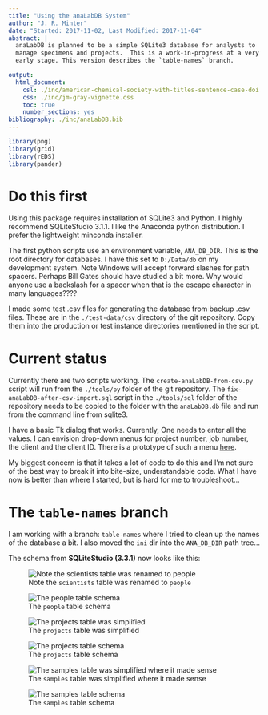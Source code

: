 ```yaml
---
title: "Using the anaLabDB System"
author: "J. R. Minter"
date: "Started: 2017-11-02, Last Modified: 2017-11-04"
abstract: |
  anaLabDB is planned to be a simple SQLite3 database for analysts to
  manage specimens and projects.  This is a work-in-progress at a very
  early stage. This version describes the `table-names` branch.

output:
  html_document:
    csl: ./inc/american-chemical-society-with-titles-sentence-case-doi.csl
    css: ./inc/jm-gray-vignette.css
    toc: true
    number_sections: yes
bibliography: ./inc/anaLabDB.bib
---
```


```r
library(png)
library(grid)
library(rEDS)
library(pander)
```

# Do this first

Using this package requires installation of SQLite3 and Python.
I highly recommend SQLiteStudio 3.1.1. I like the Anaconda python
distribution. I prefer the lightweight minconda installer.

The first python scripts use an environment variable, `ANA_DB_DIR`.
This is the root directory for databases. I have this set to 
`D:/Data/db` on my development system. Note Windows will accept
forward slashes for path spacers. Perhaps Bill Gates should have
studied a bit more. Why would anyone use a backslash for a spacer
when that is the escape character in many languages????

I made some test .csv files for generating the database from backup
.csv files. These are in the `./test-data/csv` directory of the git
repository. Copy them into the production or test instance directories
mentioned in the script.


# Current status

Currently there are two scripts working. The
`create-anaLabDB-from-csv.py` script will run from the `./tools/py`
folder of the git repository. The `fix-anaLabDB-after-csv-import.sql`
script in the `./tools/sql` folder of the repository needs to be copied
to the folder with the `anaLabDB.db` file and run from the command line
from sqlite3.

I have a basic Tk dialog that works. Currently, One needs to enter all
the values. I can envision drop-down menus for project number, job number,
the client and the client ID.  There is a prototype of such a menu
[here](https://pythonspot.com/en/tk-dropdown-example/).

My biggest concern is that it takes a lot of code to do this and I'm
not sure of the best way to break it into bite-size, understandable
code. What I have now is better than where I started, but is hard for
me to troubleshoot...

# The `table-names` branch

I am working with a branch: `table-names` where I tried to clean up 
the names of the database a bit. I also moved the `ini` dir into the 
`ANA_DB_DIR` path tree...

The schema from **SQLiteStudio (3.3.1)** now looks like this:

![Note the `scientists` table was renamed to `people`](./png/people-table.png)

![The `people` table schema ](./png/people-table-schema.png)

![The `projects` table was simplified](./png/projects-table.png)

![The `projects` table schema](./png/projects-table-schema.png)

![The `samples` table was simplified where it made sense](./png/sample-table.png)

![The `samples` table schema](./png/sample-table-schema.png)






